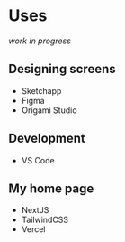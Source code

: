 # Uses

*work in progress*

## Designing screens
- Sketchapp
- Figma
- Origami Studio


## Development
- VS Code 

## My home page
- NextJS
- TailwindCSS
- Vercel